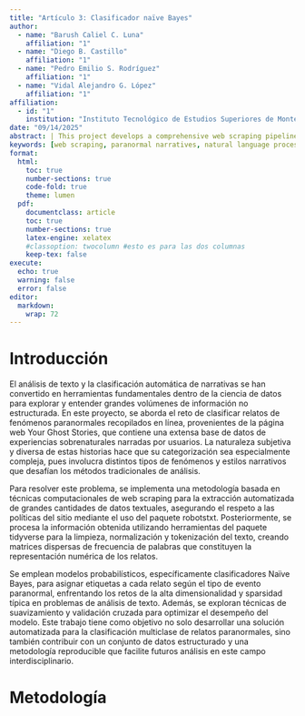 ```yaml
---
title: "Artículo 3: Clasificador naïve Bayes"
author:
  - name: "Barush Caliel C. Luna"
    affiliation: "1"
  - name: "Diego B. Castillo"
    affiliation: "1"
  - name: "Pedro Emilio S. Rodríguez"
    affiliation: "1"
  - name: "Vidal Alejandro G. López"
    affiliation: "1"
affiliation:
  - id: "1"
    institution: "Instituto Tecnológico de Estudios Superiores de Monterrey"
date: "09/14/2025"
abstract: | This project develops a comprehensive web scraping pipeline to collect and organize firsthand paranormal experience narratives from Your Ghost Stories, an online repository of supernatural reports worldwide. Using R tools such as rvest, stringr, and purrr, we systematically extracted categorical metadata and full story texts by navigating the site's categorized and paginated structure. The methodology ensured legal compliance through robot.txt validation and incorporated robust error handling to overcome challenges related to URL parameter concatenation and page navigation. The resulting structured dataset enables advanced text mining and probabilistic classification models, such as Naïve Bayes, to analyze linguistic patterns and categorize paranormal events effectively, laying groundwork for enhanced understanding of narrative-based paranormal phenomena.
keywords: [web scraping, paranormal narratives, natural language processing, R programming, Your Ghost Stories, supervised classification, data extraction]
format:
  html:
    toc: true
    number-sections: true
    code-fold: true
    theme: lumen
  pdf:
    documentclass: article
    toc: true
    number-sections: true
    latex-engine: xelatex
    #classoption: twocolumn #esto es para las dos columnas
    keep-tex: false
execute:
  echo: true
  warning: false
  error: false
editor: 
  markdown: 
    wrap: 72
---
```


# Introducción

El análisis de texto y la clasificación automática de narrativas se han convertido en herramientas fundamentales dentro de la ciencia de datos para explorar y entender grandes volúmenes de información no estructurada. En este proyecto, se aborda el reto de clasificar relatos de fenómenos paranormales recopilados en línea, provenientes de la página web Your Ghost Stories, que contiene una extensa base de datos de experiencias sobrenaturales narradas por usuarios. La naturaleza subjetiva y diversa de estas historias hace que su categorización sea especialmente compleja, pues involucra distintos tipos de fenómenos y estilos narrativos que desafían los métodos tradicionales de análisis.

Para resolver este problema, se implementa una metodología basada en técnicas computacionales de web scraping para la extracción automatizada de grandes cantidades de datos textuales, asegurando el respeto a las políticas del sitio mediante el uso del paquete robotstxt. Posteriormente, se procesa la información obtenida utilizando herramientas del paquete tidyverse para la limpieza, normalización y tokenización del texto, creando matrices dispersas de frecuencia de palabras que constituyen la representación numérica de los relatos.

Se emplean modelos probabilísticos, específicamente clasificadores Naïve Bayes, para asignar etiquetas a cada relato según el tipo de evento paranormal, enfrentando los retos de la alta dimensionalidad y sparsidad típica en problemas de análisis de texto. Además, se exploran técnicas de suavizamiento y validación cruzada para optimizar el desempeño del modelo. Este trabajo tiene como objetivo no solo desarrollar una solución automatizada para la clasificación multiclase de relatos paranormales, sino también contribuir con un conjunto de datos estructurado y una metodología reproducible que facilite futuros análisis en este campo interdisciplinario.

#  Metodología


